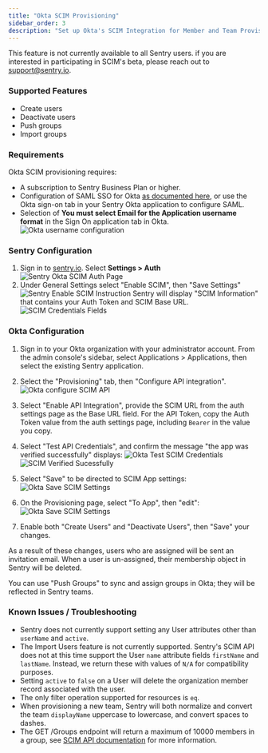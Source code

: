```yaml
---
title: "Okta SCIM Provisioning"
sidebar_order: 3
description: "Set up Okta's SCIM Integration for Member and Team Provisioning"
---
```

<Note>

This feature is not currently available to all Sentry users. if you are interested in participating in SCIM's beta, please reach out to [support@sentry.io](mailto:support@sentry.io).

</Note>

### Supported Features

- Create users
- Deactivate users
- Push groups
- Import groups

### Requirements

Okta SCIM provisioning requires:
- A subscription to Sentry Business Plan or higher.
- Configuration of SAML SSO for Okta [as documented here](/product/accounts/sso/okta-sso/), or use the Okta sign-on tab in your Sentry Okta application to configure SAML.
- Selection of **You must select Email for the Application username format** in the Sign On application tab in Okta.
   ![Okta username configuration](scim-username-config.png)


### Sentry Configuration

1. Sign in to [sentry.io](https://sentry.io). Select **Settings > Auth**
   ![Sentry Okta SCIM Auth Page](../scim-settings-auth.png)
1. Under General Settings select "Enable SCIM", then "Save Settings"
   ![Sentry Enable SCIM Instruction](../scim-enable-sentry.png)
Sentry will display "SCIM Information" that contains your Auth Token and SCIM Base URL.
   ![SCIM Credentials Fields](../scim-sentry-fields.png)


### Okta Configuration

1. Sign in to your Okta organization with your administrator account. From the admin console's sidebar, select Applications > Applications, then select the existing Sentry application.

1. Select the "Provisioning" tab, then "Configure API integration".
   ![Okta configure SCIM API](scim-okta-configure.png)

1. Select "Enable API Integration", provide the SCIM URL from the auth settings page as the Base URL field. For the API Token, copy the Auth Token value from the auth settings page, including `Bearer` in the value you copy.

1. Select "Test API Credentials", and confirm the message "the app was verified successfully" displays:
   ![Okta Test SCIM Credentials](scim-okta-test.png)
   ![SCIM Verified Sucessfully](scim-okta-verified.png)

1. Select "Save" to be directed to SCIM App settings:
   ![Okta Save SCIM Settings](scim-okta-save.png)

1. On the Provisioning page, select "To App", then "edit":
   ![Okta Save SCIM Settings](scim-okta-edit.png)

1. Enable both "Create Users" and "Deactivate Users", then "Save" your changes.

As a result of these changes, users who are assigned will be sent an invitation email. When a user is un-assigned, their membership object in Sentry will be deleted.

You can use "Push Groups" to sync and assign groups in Okta; they will be reflected in Sentry teams.

### Known Issues / Troubleshooting
- Sentry does not currently support setting any User attributes other than `userName` and `active`.
- The Import Users feature is not currently supported. Sentry's SCIM API does not at this time support the User `name` attribute fields `firstName` and `lastName`. Instead, we return these with values of `N/A` for compatibility purposes.
- Setting `active` to `false` on a User will delete the organization member record associated with the user.
- The only filter operation supported for resources is `eq`.
- When provisioning a new team, Sentry will both normalize and convert the team `displayName` uppercase to lowercase, and convert spaces to dashes.
- The GET /Groups endpoint will return a maximum of 10000 members in a group, see [SCIM API documentation](/api/scim/) for more information.
